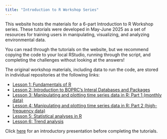 ```yaml
---
title: "Introduction to R Workshop Series"
---
```


This website hosts the materials for a 6-part Introduction to R Workshop series. These tutorials were developed in May-June 2025 as a set of resources for training users in manipulating, visualizing, and analyzing environmental data.

You can read through the tutorials on the website, but we recommend copying the code to your local RStudio, running through the script, and completing the challenges without looking at the answers!

The original workshop materials, including data to run the code, are stored in individual repositories at the following links:

- [Lesson 1: Fundamentals of R](https://github.com/wwoelmer/BOPRC_1_R_Fundamentals)
- [Lesson 2: Introduction to BOPRC's Interal Databases and Packages](https://github.com/JamesBOPRC/BOPRC_R_Course_Lesson_2)
- [Lesson 3: Manipulating and plotting time series data in R: Part 1 (monthly data)](https://github.com/wwoelmer/BOPRC_R_Course_Lesson_3)
- [Lesson 4: Manipulating and plotting time series data in R: Part 2 (high-frequency data)](https://github.com/JamesBOPRC/BOPRC_R_Course_Lesson_4)
- [Lesson 5: Statistical analyses in R](https://github.com/wwoelmer/BOPRC_R_Course_Lesson_5)
- [Lesson 6: Trend analysis](https://github.com/JamesBOPRC/BOPRC_R_Course_Lesson_6)

Click [here](files/Introduction_to_R.pptx) for an introductory presentation before completing the tutorials. 

